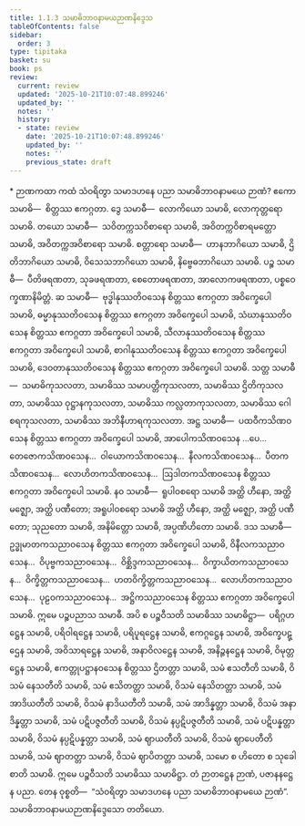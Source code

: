 ```yaml
---
title: 1.1.3 သမာဓိဘာဝနာမယဉာဏနိဒ္ဒေသ
tableOfContents: false
sidebar:
  order: 3
type: tipitaka
basket: su
book: ps
review:
  current: review
  updated: '2025-10-21T10:07:48.899246'
  updated_by: ''
  notes: ''
  history:
  - state: review
    date: '2025-10-21T10:07:48.899246'
    updated_by: ''
    notes: ''
    previous_state: draft
---
```



<DynamicBreadcrumb />


<ReviewStatus review={frontmatter.review} showDetails={true} />

<HypothesisAnnotation frontmatter={frontmatter} />

<Paragraph type="center" book="ps">
* ဉာဏကထာ
</Paragraph>


<Division number="43" book="ps" e="ch" v="26" p="3">

<Paragraph number="324" book="ps">
ကထံ သံဝရိတွာ သမာဒဟနေ ပညာ သမာဓိဘာဝနာမယေ ဉာဏံ?
</Paragraph>

<Paragraph number="325" book="ps">
ဧကော သမာဓိ—  စိတ္တဿ ဧကဂ္ဂတာ.
</Paragraph>

<Paragraph number="326" book="ps">
ဒွေ သမာဓီ—  လောကိယော သမာဓိ, လောကုတ္တရော သမာဓိ.
</Paragraph>

<Paragraph number="327" book="ps">
တယော သမာဓီ—  သဝိတက္ကသဝိစာရော သမာဓိ, အဝိတက္ကဝိစာရမတ္တော သမာဓိ, အဝိတက္ကအဝိစာရော သမာဓိ.
</Paragraph>

<Paragraph number="328" book="ps">
စတ္တာရော သမာဓီ—  ဟာနဘာဂိယော သမာဓိ, ဌိတိဘာဂိယော သမာဓိ, ဝိသေသဘာဂိယော သမာဓိ, နိဗ္ဗေဓဘာဂိယော သမာဓိ.
</Paragraph>

<Paragraph number="329" book="ps">
ပဉ္စ သမာဓီ—  ပီတိဖရဏတာ, သုခဖရဏတာ, စေတောဖရဏတာ, အာလောကဖရဏတာ, ပစ္စဝေက္ခဏာနိမိတ္တံ.
</Paragraph>

<Paragraph number="330" book="ps">
ဆ သမာဓီ—  ဗုဒ္ဓါနုဿတိဝသေန စိတ္တဿ ဧကဂ္ဂတာ အဝိက္ခေပေါ သမာဓိ, ဓမ္မာနုဿတိဝသေန စိတ္တဿ ဧကဂ္ဂတာ အဝိက္ခေပေါ သမာဓိ, သံဃာနုဿတိဝသေန စိတ္တဿ ဧကဂ္ဂတာ အဝိက္ခေပေါ သမာဓိ, သီလာနုဿတိဝသေန စိတ္တဿ ဧကဂ္ဂတာ အဝိက္ခေပေါ သမာဓိ, စာဂါနုဿတိဝသေန စိတ္တဿ ဧကဂ္ဂတာ အဝိက္ခေပေါ သမာဓိ, ဒေဝတာနုဿတိဝသေန စိတ္တဿ ဧကဂ္ဂတာ အဝိက္ခေပေါ သမာဓိ.
</Paragraph>

<Paragraph number="331" book="ps">
သတ္တ သမာဓီ—  သမာဓိကုသလတာ, သမာဓိဿ သမာပတ္တိကုသလတာ, သမာဓိဿ ဌိတိကုသလတာ, သမာဓိဿ ဝုဋ္ဌာနကုသလတာ, သမာဓိဿ ကလ္လတာကုသလတာ, သမာဓိဿ ဂေါစရကုသလတာ, သမာဓိဿ အဘိနီဟာရကုသလတာ.
</Paragraph>

<Paragraph number="332" book="ps">
အဋ္ဌ သမာဓီ—  ပထဝီကသိဏဝသေန စိတ္တဿ ဧကဂ္ဂတာ အဝိက္ခေပေါ သမာဓိ, အာပေါကသိဏဝသေန …ပေ…  တေဇောကသိဏဝသေန…  ဝါယောကသိဏဝသေန…  နီလကသိဏဝသေန…  ပီတကသိဏဝသေန…  လောဟိတကသိဏဝသေန…  ဩဒါတကသိဏဝသေန စိတ္တဿ ဧကဂ္ဂတာ အဝိက္ခေပေါ သမာဓိ.
</Paragraph>

<Paragraph number="333" book="ps">
နဝ သမာဓီ—  ရူပါဝစရော သမာဓိ အတ္ထိ ဟီနော, အတ္ထိ မဇ္ဈော, အတ္ထိ ပဏီတော; အရူပါဝစရော သမာဓိ အတ္ထိ ဟီနော, အတ္ထိ မဇ္ဈော, အတ္ထိ ပဏီတော; သုညတော သမာဓိ, အနိမိတ္တော သမာဓိ, အပ္ပဏိဟိတော သမာဓိ.
</Paragraph>

<Paragraph number="334" book="ps">
ဒသ သမာဓီ—  ဥဒ္ဓုမာတကသညာဝသေန စိတ္တဿ ဧကဂ္ဂတာ အဝိက္ခေပေါ သမာဓိ, ဝိနီလကသညာဝသေန…  ဝိပုဗ္ဗကသညာဝသေန…  ဝိစ္ဆိဒ္ဒကသညာဝသေန…  ဝိက္ခာယိတကသညာဝသေန…  ဝိက္ခိတ္တကသညာဝသေန…  ဟတဝိက္ခိတ္တကသညာဝသေန…  လောဟိတကသညာဝသေန…  ပုဠဝကသညာဝသေန…  အဋ္ဌိကသညာဝသေန စိတ္တဿ ဧကဂ္ဂတာ အဝိက္ခေပေါ သမာဓိ. ဣမေ ပဉ္စပညာသ သမာဓီ.
</Paragraph>

</Division>
<Division number="44" book="ps" e="ch" v="26" p="3">

<Paragraph number="335" book="ps">
အပိ စ ပဉ္စဝီသတိ သမာဓိဿ သမာဓိဋ္ဌာ—  ပရိဂ္ဂဟဋ္ဌေန သမာဓိ, ပရိဝါရဋ္ဌေန သမာဓိ, ပရိပူရဋ္ဌေန သမာဓိ, ဧကဂ္ဂဋ္ဌေန သမာဓိ, အဝိက္ခေပဋ္ဌေန သမာဓိ, အဝိသာရဋ္ဌေန သမာဓိ, အနာဝိလဋ္ဌေန သမာဓိ, အနိဉ္ဇနဋ္ဌေန သမာဓိ, ဝိမုတ္တဋ္ဌေန သမာဓိ, ဧကတ္တုပဋ္ဌာနဝသေန စိတ္တဿ ဌိတတ္တာ သမာဓိ, သမံ ဧသတီတိ သမာဓိ, ဝိသမံ နေသတီတိ သမာဓိ, သမံ ဧသိတတ္တာ သမာဓိ, ဝိသမံ နေသိတတ္တာ သမာဓိ, သမံ အာဒိယတီတိ သမာဓိ, ဝိသမံ နာဒိယတီတိ သမာဓိ, သမံ အာဒိန္နတ္တာ သမာဓိ, ဝိသမံ အနာဒိန္နတ္တာ သမာဓိ, သမံ ပဋိပဇ္ဇတီတိ သမာဓိ, ဝိသမံ နပ္ပဋိပဇ္ဇတီတိ သမာဓိ, သမံ ပဋိပန္နတ္တာ သမာဓိ, ဝိသမံ နပ္ပဋိပန္နတ္တာ သမာဓိ, သမံ ဈာယတီတိ သမာဓိ, ဝိသမံ ဈာပေတီတိ သမာဓိ, သမံ ဈာတတ္တာ သမာဓိ, ဝိသမံ ဈာပိတတ္တာ သမာဓိ, သမော စ ဟိတော စ သုခေါ စာတိ သမာဓိ. ဣမေ ပဉ္စဝီသတိ သမာဓိဿ သမာဓိဋ္ဌာ. တံ ဉာတဋ္ဌေန ဉာဏံ, ပဇာနနဋ္ဌေန ပညာ. တေန ဝုစ္စတိ—  “သံဝရိတွာ သမာဒဟနေ ပညာ သမာဓိဘာဝနာမယေ ဉာဏံ”.

</Paragraph>
</Division>

<Paragraph number="336" type="center" book="ps">
သမာဓိဘာဝနာမယဉာဏနိဒ္ဒေသော တတိယော.
</Paragraph>
